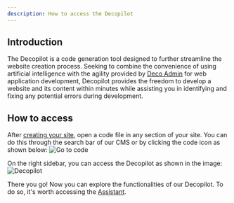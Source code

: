 ```yaml
---
description: How to access the Decopilot
---
```


## Introduction

The Decopilot is a code generation tool designed to further streamline the
website creation process. Seeking to combine the convenience of using artificial
intelligence with the agility provided by [Deco Admin](https://admin.deco.cx/)
for web application development, Decopilot provides the freedom to develop a
website and its content within minutes while assisting you in identifying and
fixing any potential errors during development.

## How to access

After
[creating your site](https://deco.cx/docs/en/getting-started/creating-a-site),
open a code file in any section of your site. You can do this through the search
bar of our CMS or by clicking the code icon as shown below:
![Go to code](https://ozksgdmyrqcxcwhnbepg.supabase.co/storage/v1/object/public/assets/10475/e92ec929-45eb-4dfc-bc90-b517001ef5f7)

On the right sidebar, you can access the Decopilot as shown in the image:
![Decopilot](https://ozksgdmyrqcxcwhnbepg.supabase.co/storage/v1/object/public/assets/10664/3a7f448c-e5f4-4aa5-9328-9c573695be4f)

There you go! Now you can explore the functionalities of our Decopilot. To do
so, it's worth accessing the
[Assistant](https://deco.cx/docs/en/decopilot/assistant).
